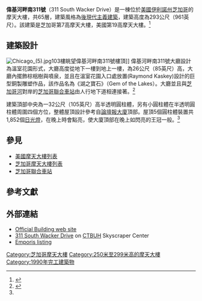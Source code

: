 {{Infobox building
|name             = 偉基河畔南311號<br>311 South Wacker Drive
|image            = 311 South Wacker Drive 060528.jpg
|image_size       = 250px
|location         = {{USA}}[[芝加哥|芝加哥]]偉基大道南311號
|roof             = 292.9公尺（961英尺）<ref name=skyscraperCenter>{{cite web |url=http://skyscrapercenter.com/chicago/311-south-wacker-drive/ |title=311 South Wacker Drive - The Skyscraper Center |work=Council on Tall Buildings and Urban Habitat |deadurl=yes |archiveurl=https://archive.is/20130202102647/http://skyscrapercenter.com/chicago/311-south-wacker-drive/ |archivedate=2013-02-02 |accessdate=2015-01-30 }}</ref>
|status           = 完工
|antenna_spire    = 
|floor_count      = 65層<ref name=skyscraperCenter/>
|start_date       = 1988年
|completion_date  = 1990年
|building_type    = 辦公室
|top_floor        = 256.8公尺（843英尺）<ref name=skyscraperCenter/>
|elevator_count   = 34<ref name=skyscraperCenter/>
|floor_area       = 130,000平方公尺<br>（1,400,000平方英尺）<ref name="311southwacker">{{cite web |url=http://www.311southwacker.com/PropertyInformation/BuildingFacts.axis |title=存档副本 |accessdate=2007-08-13 |deadurl=yes |archiveurl=https://web.archive.org/web/20070928064055/http://www.311southwacker.com/PropertyInformation/BuildingFacts.axis |archivedate=2007-09-28 }}</ref>
|developer        = Gerald Kostelny/Lincoln Property Company
|architect        = [[KPF建築事務所|KPF建築事務所]]、<br>{{link-en|HKS|HKS, Inc.}}
|main_contractor  = {{link-en|J.A. Jones Construction|J.A. Jones Construction}}
|references       = <ref name=skyscraperCenter/>
}}

'''偉基河畔南311號'''（311 South Wacker Drive）是一棟位於[[美國|美國]][[伊利諾州|伊利諾州]][[芝加哥|芝加哥]]的摩天大樓，共65層，建築風格為[[後現代主義建築|後現代主義建築]]，建築高度為293公尺（961英尺）。該建築是芝加哥第7高摩天大樓，美國第19高摩天大樓。<ref>{{Cite web |url=http://www.emporis.com/application/?lng=3&nav=building&id=117191 |title=存档副本 |accessdate=2015-01-30 |archive-date=2011-06-05 |archive-url=https://web.archive.org/web/20110605112627/http://www.emporis.com/application/?lng=3&nav=building&id=117191 |dead-url=no }}</ref>

==建築設計==
[[File:Chicago_(5).jpg|thumb]]103樓眺望偉基河畔南311號樓頂]]
偉基河畔南311號大廳設計為溫室花園形式，大廳高度從地下一樓到地上一樓，為26公尺（85英尺）高，大廳內擺飾棕梠樹與噴泉，並且在溫室花園入口處放置{{link-en|偉文·伽基|Raymond Kaskey}}(Raymond Kaskey)設計的巨型銅製雕塑作品，該作品名為《湖之寶石》（Gem of the Lakes）。大廳並且與[[芝加哥河|芝加哥河]]對岸的[[聯合車站_(芝加哥)|芝加哥聯合車站]]由人行地下道相連接著。<ref name="emporis">{{Cite web |url=http://www.emporis.com/en/wm/bu/?id=311southwackerdrive-chicago-il-usa |title=存档副本 |accessdate=2015-01-30 |archive-date=2008-02-29 |archive-url=https://web.archive.org/web/20080229031902/http://www.emporis.com/en/wm/bu/?id=311southwackerdrive-chicago-il-usa |dead-url=no }}</ref>

建築頂部中央為一32公尺（105英尺）高半透明圓柱體，另有小圓柱體在半透明圓柱體周圍四個方位，整體屋頂設計參考自[[論壇報大廈|論壇報大廈]]頂部。屋頂5個圓柱體裝置共1,852個[[日光燈|日光燈]]，在晚上時會點亮，使大廈頂部在晚上如閃亮的王冠一般。<ref name="emporis" />

==參見==
*[[美國摩天大樓列表|美國摩天大樓列表]]
*[[芝加哥摩天大樓列表|芝加哥摩天大樓列表]]
*[[聯合車站_(芝加哥)|芝加哥聯合車站]]

==參考文獻==
{{reflist}}

==外部連結==
{{Commons category|311 South Wacker}}
*[http://www.311southwacker.com Official Building web site] {{Wayback|url=http://www.311southwacker.com/ |date=20170903035445 }}
* [https://archive.is/20130202102647/http://skyscrapercenter.com/chicago/311-south-wacker-drive/ 311 South Wacker Drive] on [[CTBUH|CTBUH]] Skyscraper Center
*[http://www.emporis.com/en/wm/bu/?id=117191 Emporis listing] {{Wayback|url=http://www.emporis.com/en/wm/bu/?id=117191 |date=20070930130606 }}
{{Coord|41|52|40|N|87|38|08|W|region:US-IL_type:landmark_source:dewiki|display=title}}

[[Category:芝加哥摩天大樓|Category:芝加哥摩天大樓]]
[[Category:250米至299米高的摩天大樓|Category:250米至299米高的摩天大樓]]
[[Category:1990年完工建築物|Category:1990年完工建築物]]